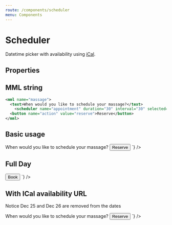 ```yaml
---
route: /components/scheduler
menu: Components
---
```



# Scheduler

Datetime picker with availability using [iCal](https://icalendar.org/).

## Properties

<Props of={Scheduler} />

## MML string

```xml
<mml name="massage">
  <text>When would you like to schedule your massage?</text>
	<scheduler name="appointment" duration="30" interval="30" selected="2020-11-16T10:30:00.000Z"/>
  <button name="action" value="reserve">Reserve</button>
</mml>
```

## Basic usage

<Playground>
  <MML
    source={`
    <mml type="card">
      <text>When would you like to schedule your massage?</text>
      <scheduler 
        name="appointment" 
        duration="30" 
        timeInterval="15"
        selected="2020-11-16T10:30:00.000Z"
      />
      <button name="action" value="reserve">Reserve</button>
    </mml>
  `}
  />
</Playground>

## Full Day

<Playground>
  <MML
    source={`
      <mml type="card">
        <scheduler name="appointment" fullDay="true" />
        <button name="action" value="reserve" icon="add_alarm">Book</button>
      </mml>
    `}
  />
</Playground>

## With ICal availability URL

Notice Dec 25 and Dec 26 are removed from the dates

<Playground>
  <MML
    source={`
    <mml type="card">
      <text>When would you like to schedule your massage?</text>
      <scheduler
        name="appointment"
        duration="30"
        timeInterval="40"
        selected="2020-12-24T10:30:00.000Z"
        icalAvailability="https://srv-store1.gofile.io/download/OSUFP4/netherlands.ics"
      />
      <button name="action" value="reserve">Reserve</button>
    </mml>
  `}
  />
</Playground>
